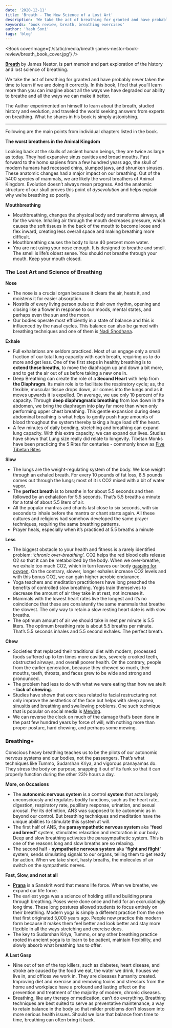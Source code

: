 ```yaml
---
date: '2020-12-11'
title: 'Breath - The New Science of a Lost Art'
description: 'We take the act of breathing for granted and have probably never taken the time to learn if we are doing it correctly.'
keywords: 'book review, breath, breathing exercises'
author: 'Yash Soni'
tags: 'blog'
---
```


<Book coverImage={'/static/media/breath-james-nestor-book-review/breath_book_cover.jpg'} />

[**Breath**](https://www.mrjamesnestor.com/breath) by James Nestor, is part memoir and part exploration of the history and lost science of breathing.

We take the act of breathing for granted and have probably never taken the time to learn if we are doing it correctly. In this book, I feel that you’ll learn more than you can imagine about all the ways we have degraded our ability to breathe and all the ways we can make it better.

The Author experimented on himself to learn about the breath, studied history and evolution, and traveled the world seeking answers from experts on breathing. What he shares in his book is simply astonishing.

---

Following are the main points from individual chapters listed in the book.

**The worst breathers in the Animal Kingdom**

Looking back at the skulls of ancient human beings, they are twice as large as today. They had expansive sinus cavities and broad mouths. Fast forward to the homo sapiens from a few hundred years ago, the skull of modern humans had recessed chins, slumped jaws, and shrunken sinuses. These anatomic changes had a major impact on our breathing. Out of the 5400 species of mammals, we are likely the worst breathers of Animal Kingdom.
Evolution doesn’t always mean progress. And the anatomic structure of our skull proves this point of _dysevolution_ and helps explain why we’re breathing so poorly.

**Mouthbreathing**

- Mouthbreathing, changes the physical body and transforms airways, all for the worse. Inhaling air through the mouth decreases pressure, which causes the soft tissues in the back of the mouth to become loose and flex inward, creating less overall space and making breathing more difficult.
- Mouthbreathing causes the body to lose 40 percent more water.
- You are not using your nose enough. It is designed to breathe and smell. The smell is life’s oldest sense. You should not breathe through your mouth. Keep your mouth closed.

### The Lost Art and Science of Breathing

**Nose**

- The nose is a crucial organ because it clears the air, heats it, and moistens it for easier absorption.
- Nostrils of every living person pulse to their own rhythm, opening and closing like a flower in response to our moods, mental states, and perhaps even the sun and the moon.
- Our bodies operate most efficiently in a state of balance and this is influenced by the nasal cycles. This balance can also be gamed with breathing techniques and one of them is [Nadi Shodhana](https://www.artofliving.org/in-en/yoga/breathing-techniques/alternate-nostril-breathing-nadi-shodhan).

**Exhale**

- Full exhalations are seldom practiced. Most of us engage only a small fraction of our total lung capacity with each breath, requiring us to do more and get less. One of the first steps in healthy breathing is to **extend these breaths**, to move the diaphragm up and down a bit more, and to get the air out of us before taking a new one in.
- Deep Breathing can create the role of a **Second Heart** with help from **the Diaphragm**. Its main role is to facilitate the respiratory cycle; as, the flexible, muscular tissue drops down, air comes into the lungs and as it moves upwards it is expelled. On average, we use only 10 percent of its capacity. Through **deep diaphragmatic breathing** from low down in the abdomen, we bring the diaphragm into play far more than when only performing upper chest breathing. This gentle expansion during deep abdominal breathing is what helps to gently push huge amounts of blood throughout the system thereby taking a huge load off the heart.
- A few minutes of daily bending, stretching and breathing can expand lung capacity. With this extra capacity, we can expand our lives. Studies have shown that Lung size really did relate to longevity. Tibetan Monks have been practicing the 5 Rites for centuries - commonly know as [Five Tibetan Rites](https://www.healthline.com/health/5-tibetan-rites)

**Slow**

- The lungs are the weight-regulating system of the body. We lose weight through an exhaled breath. For every 10 pounds of fat loss, 8.5 pounds comes out through the lungs; most of it is CO2 mixed with a bit of water vapor.
- The **perfect breath** is to breathe in for about 5.5 seconds and then followed by an exhalation for 5.5 seconds. That’s 5.5 breaths a minute for a total of about 5.5 liters of air.
- All the popular mantras and chants last close to six seconds, with six seconds to inhale before the mantra or chant starts again. All these cultures and religions had somehow developed the same prayer techniques, requiring the same breathing patterns.
- Prayer heals, especially when it’s practiced at 5.5 breaths a minute

**Less**

- The biggest obstacle to your health and fitness is a rarely identified problem: _‘chronic over-breathing’._ CO2 helps the red blood cells release O2 so that it can be metabolized by the body. When we over-breathe, we exhale too much CO2, which in turn leaves our body [gasping for oxygen](https://www.washingtonpost.com/national/health-science/breathing-less-breathing-better/2015/09/21/6af4e27e-5cb0-11e5-9757-e49273f05f65_story.html). On the contrary, slower, longer exhales increase CO2 levels and with this bonus CO2, we can gain higher aerobic endurance.
- Yoga teachers and meditation practitioners have long preached the benefits of controlled slow breathing. Yogis train themselves to decrease the amount of air they take in at rest, not increase it.
- Mammals with the lowest heart rates live the longest and it’s no coincidence that these are consistently the same mammals that breathe the slowest. The only way to retain a slow resting heart date is with slow breaths.
- The optimum amount of air we should take in rest per minute is 5.5 liters. The optimum breathing rate is about 5.5 breaths per minute. That’s 5.5 seconds inhales and 5.5 second exhales. The perfect breath.

**Chew**

- Societies that replaced their traditional diet with modern, processed foods suffered up to ten times more cavities, severely crooked teeth, obstructed airways, and overall poorer health. On the contrary, people from the earlier generation, because they chewed so much, their mouths, teeth, throats, and faces grew to be wide and strong and pronounced.
- The problem had less to do with what we were eating than how we ate it - **lack of chewing**.
- Studies have shown that exercises related to facial restructuring not only improve the aesthetics of the face but helps with sleep apnea, sinusitis and breathing and swallowing problems. One such technique that is popular on social media is [Mewing](https://www.healthline.com/health/mewing).
- We can reverse the clock on much of the damage that’s been done in the past few hundred years by force of will, with nothing more than proper posture, hard chewing, and perhaps some mewing.

### Breathing+

Conscious heavy breathing teaches us to be the pilots of our autonomic nervous systems and our bodies, not the passengers. That’s what techniques like Tummo, Sudarshan Kriya, and vigorous pranayamas do. They stress the body on purpose, snapping it out of its funk so that it can properly function during the other 23½ hours a day.

**More, on Occasions**

- The **autonomic nervous system** is a control **system** that acts largely unconsciously and regulates bodily functions, such as the heart rate, digestion, respiratory rate, pupillary response, urination, and sexual arousal. Per its definition, ANS was supposed to be autonomic as in beyond our control. But breathing techniques and meditation have the unique abilities to stimulate this system at will.
- The first half of ANS, the **parasympathetic nervous system** aka “**feed and breed**” system, stimulates relaxation and restoration in our body. Deep and slow breathing activates the parasympathetic system. This is one of the reasons long and slow breaths are so relaxing.
- The second half - **sympathetic nervous system** aka “**fight and flight**” system, sends simulating signals to our organs, telling them to get ready for action. When we take short, hasty breaths, the molecules of air switch on the sympathetic nerves.

**Fast, Slow, and not at all**

- [**Prana**](https://www.ananda.org/yogapedia/prana/) is a Sanskrit word that means life force. When we breathe, we expand our life force.
- The earliest yoga was a science of holding still and building prana through breathing. Poses were done once and held for an excruciatingly long time. These long postures allowed students to focus entirely on their breathing. Modern yoga is simply a different practice from the one that first originated 5,000 years ago. People now practice this modern form because it makes them feel better and look better and stay more flexible in all the ways stretching and exercise does.
- The key to Sudarshan Kriya, Tummo, or any other breathing practice rooted in ancient yoga is to learn to be patient, maintain flexibility, and slowly absorb what breathing has to offer.

**A Last Gasp**

- Nine out of ten of the top killers, such as diabetes, heart disease, and stroke are caused by the food we eat, the water we drink, houses we live in, and offices we work in. They are diseases humanity created. Improving diet and exercise and removing toxins and stressors from the home and workplace have a profound and lasting effect on the prevention and treatment of the majority of modern, chronic diseases.
- Breathing, like any therapy or medication, can’t do everything. Breathing techniques are best suited to serve as preventative maintenance, a way to retain balance in the body so that milder problems don’t blossom into more serious health issues. Should we lose that balance from time to time, breathing can often bring it back.
